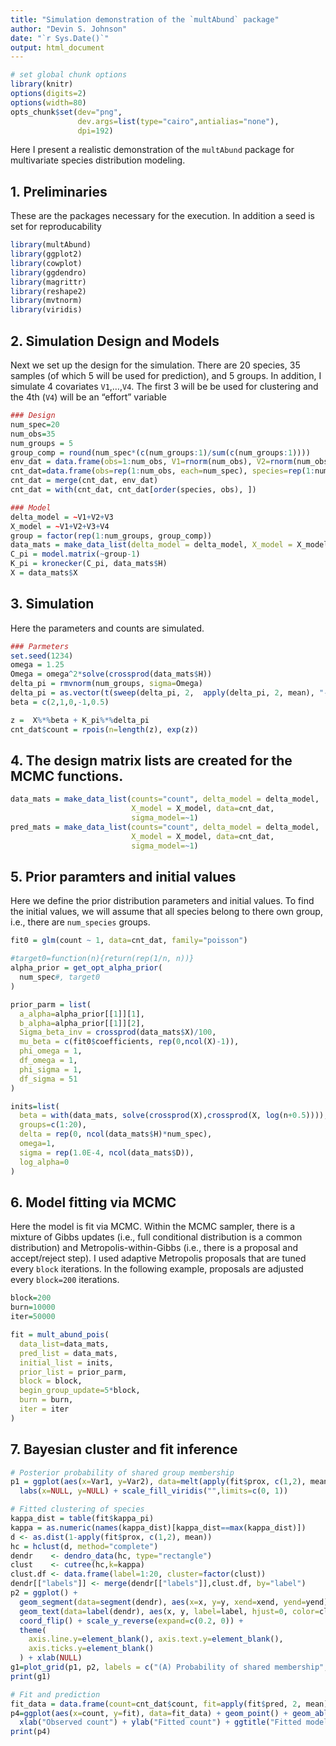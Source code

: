 ```yaml
---
title: "Simulation demonstration of the `multAbund` package"
author: "Devin S. Johnson"
date: "`r Sys.Date()`"
output: html_document
---
```

```r
# set global chunk options
library(knitr)
options(digits=2)
options(width=80)
opts_chunk$set(dev="png",
               dev.args=list(type="cairo",antialias="none"),
               dpi=192)
```
Here I present a realistic demonstration of the `multAbund` package for multivariate species distribution modeling.

## 1. Preliminaries

These are the packages necessary for the execution. In addition a seed is set for reproducability 

```r
library(multAbund)
library(ggplot2)
library(cowplot)
library(ggdendro)
library(magrittr)
library(reshape2)
library(mvtnorm)
library(viridis)
```

## 2. Simulation Design and Models

Next we set up the design for the simulation. There are 20 species, 35 samples (of which 5 will be used for prediction), and 5 groups. In addition, I simulate 4 covariates `V1`,...,`V4`. The first 3 will be be used for clustering and the 4th (`V4`) will be an "effort" variable

```r
### Design
num_spec=20
num_obs=35
num_groups = 5
group_comp = round(num_spec*(c(num_groups:1)/sum(c(num_groups:1))))
env_dat = data.frame(obs=1:num_obs, V1=rnorm(num_obs), V2=rnorm(num_obs), V3=rnorm(num_obs), V4=rnorm(num_obs))
cnt_dat=data.frame(obs=rep(1:num_obs, each=num_spec), species=rep(1:num_spec, num_obs), count=NA)
cnt_dat = merge(cnt_dat, env_dat)
cnt_dat = with(cnt_dat, cnt_dat[order(species, obs), ])
```

```r
### Model
delta_model = ~V1+V2+V3
X_model = ~V1+V2+V3+V4
group = factor(rep(1:num_groups, group_comp))
data_mats = make_data_list(delta_model = delta_model, X_model = X_model, data=cnt_dat, sigma_model=~1)
C_pi = model.matrix(~group-1) 
K_pi = kronecker(C_pi, data_mats$H)
X = data_mats$X
```

## 3. Simulation

Here the parameters and counts are simulated. 

```r
### Parmeters
set.seed(1234)
omega = 1.25
Omega = omega^2*solve(crossprod(data_mats$H))
delta_pi = rmvnorm(num_groups, sigma=Omega)
delta_pi = as.vector(t(sweep(delta_pi, 2,  apply(delta_pi, 2, mean), "-")))
beta = c(2,1,0,-1,0.5)

z =  X%*%beta + K_pi%*%delta_pi 
cnt_dat$count = rpois(n=length(z), exp(z))
```

## 4. The design matrix lists are created for the MCMC functions.

```r
data_mats = make_data_list(counts="count", delta_model = delta_model, 
                           X_model = X_model, data=cnt_dat, 
                           sigma_model=~1)
pred_mats = make_data_list(counts="count", delta_model = delta_model, 
                           X_model = X_model, data=cnt_dat, 
                           sigma_model=~1)
```

## 5. Prior paramters and initial values

Here we define the prior distribution parameters and initial values. To find the initial values, we will assume that all species belong to there own group, i.e., there are `num_species` groups. 

```r
fit0 = glm(count ~ 1, data=cnt_dat, family="poisson")

#target0=function(n){return(rep(1/n, n))}
alpha_prior = get_opt_alpha_prior(
  num_spec#, target0
)

prior_parm = list(
  a_alpha=alpha_prior[[1]][1],
  b_alpha=alpha_prior[[1]][2],
  Sigma_beta_inv = crossprod(data_mats$X)/100,
  mu_beta = c(fit0$coefficients, rep(0,ncol(X)-1)),
  phi_omega = 1,
  df_omega = 1,
  phi_sigma = 1,
  df_sigma = 51
)

inits=list(
  beta = with(data_mats, solve(crossprod(X),crossprod(X, log(n+0.5)))),
  groups=c(1:20),
  delta = rep(0, ncol(data_mats$H)*num_spec),
  omega=1,
  sigma = rep(1.0E-4, ncol(data_mats$D)),
  log_alpha=0
)
```

## 6. Model fitting via MCMC

Here the model is fit via MCMC. Within the MCMC sampler, there is a mixture of Gibbs updates (i.e., full conditional distribution is a common distribution) and Metropolis-within-Gibbs (i.e., there is a proposal and accept/reject step). I used adaptive Metropolis proposals that are tuned every `block` iterations. In the following example, proposals are adjusted every `block=200` iterations.

```r
block=200
burn=10000
iter=50000

fit = mult_abund_pois(
  data_list=data_mats,
  pred_list = data_mats,
  initial_list = inits,
  prior_list = prior_parm,
  block = block, 
  begin_group_update=5*block,
  burn = burn, 
  iter = iter
) 
```

## 7. Bayesian cluster and fit inference

```r
# Posterior probability of shared group membership
p1 = ggplot(aes(x=Var1, y=Var2), data=melt(apply(fit$prox, c(1,2), mean))) + geom_tile(aes(fill=value)) + labs(x=NULL, y=NULL) +
  labs(x=NULL, y=NULL) + scale_fill_viridis("",limits=c(0, 1))

# Fitted clustering of species
kappa_dist = table(fit$kappa_pi)
kappa = as.numeric(names(kappa_dist)[kappa_dist==max(kappa_dist)])
d <- as.dist(1-apply(fit$prox, c(1,2), mean))
hc = hclust(d, method="complete") 
dendr    <- dendro_data(hc, type="rectangle") 
clust    <- cutree(hc,k=kappa)                   
clust.df <- data.frame(label=1:20, cluster=factor(clust))
dendr[["labels"]] <- merge(dendr[["labels"]],clust.df, by="label")
p2 = ggplot() + 
  geom_segment(data=segment(dendr), aes(x=x, y=y, xend=xend, yend=yend)) + 
  geom_text(data=label(dendr), aes(x, y, label=label, hjust=0, color=cluster), size=5) +
  coord_flip() + scale_y_reverse(expand=c(0.2, 0)) +
  theme(
    axis.line.y=element_blank(), axis.text.y=element_blank(), 
    axis.ticks.y=element_blank()
  ) + xlab(NULL)
g1=plot_grid(p1, p2, labels = c("(A) Probability of shared membership", "(B) Estimated clusters"), hjust=0, ncol=1)
print(g1)

# Fit and prediction
fit_data = data.frame(count=cnt_dat$count, fit=apply(fit$pred, 2, mean))
p4=ggplot(aes(x=count, y=fit), data=fit_data) + geom_point() + geom_abline(intercept=0,slope=1) + 
  xlab("Observed count") + ylab("Fitted count") + ggtitle("Fitted model predictions\n")
print(p4)

```